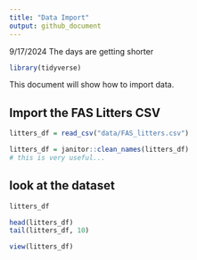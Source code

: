 ```yaml
---
title: "Data Import"
output: github_document
---
```


9/17/2024 The days are getting shorter

```r
library(tidyverse)
```

This document will show how to import data.

## Import the FAS Litters CSV
```r
litters_df = read_csv("data/FAS_litters.csv")

litters_df = janitor::clean_names(litters_df)
# this is very useful...
```

## look at the dataset
```r
litters_df

head(litters_df)
tail(litters_df, 10)
```

```r
view(litters_df)
```
